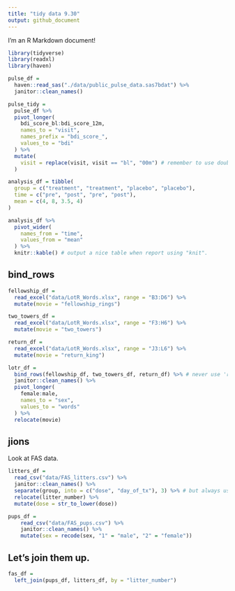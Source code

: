 ```yaml
---
title: "tidy data 9.30"
output: github_document
---
```


I'm an R Markdown document! 
```r
library(tidyverse)
library(readxl)
library(haven)
```

```r
pulse_df = 
  haven::read_sas("./data/public_pulse_data.sas7bdat") %>%
  janitor::clean_names()

```

```r
pulse_tidy = 
  pulse_df %>% 
  pivot_longer(
    bdi_score_bl:bdi_score_12m,
    names_to = "visit",
    names_prefix = "bdi_score_",
    values_to = "bdi"
  ) %>% 
  mutate(
    visit = replace(visit, visit == "bl", "00m") # remember to use double "=" when replace
  )
```

```r
analysis_df = tibble(
  group = c("treatment", "treatment", "placebo", "placebo"),
  time = c("pre", "post", "pre", "post"),
  mean = c(4, 8, 3.5, 4)
)

analysis_df %>% 
  pivot_wider(
    names_from = "time",
    values_from = "mean"
  ) %>% 
  knitr::kable() # output a nice table when report using "knit".
```

## bind_rows
```r
fellowship_df =
  read_excel("data/LotR_Words.xlsx", range = "B3:D6") %>% 
  mutate(movie = "fellowship_rings")

two_towers_df =
  read_excel("data/LotR_Words.xlsx", range = "F3:H6") %>% 
  mutate(movie = "two_towers")

return_df =
  read_excel("data/LotR_Words.xlsx", range = "J3:L6") %>% 
  mutate(movie = "return_king")

lotr_df = 
  bind_rows(fellowship_df, two_towers_df, return_df) %>% # never use 'rbind()'
  janitor::clean_names() %>% 
  pivot_longer(
    female:male,
    names_to = "sex",
    values_to = "words"
  ) %>% 
  relocate(movie)
```

## jions

Look at FAS data.
```r
litters_df =
  read_csv("data/FAS_litters.csv") %>% 
  janitor::clean_names() %>% 
  separate(group, into = c("dose", "day_of_tx"), 3) %>% # but always use 'pivot_wider()'
  relocate(litter_number) %>% 
  mutate(dose = str_to_lower(dose))

pups_df =
    read_csv("data/FAS_pups.csv") %>% 
    janitor::clean_names() %>% 
    mutate(sex = recode(sex, "1" = "male", "2" = "female"))

```

## Let's join them up.
```r
fas_df = 
  left_join(pups_df, litters_df, by = "litter_number")
```